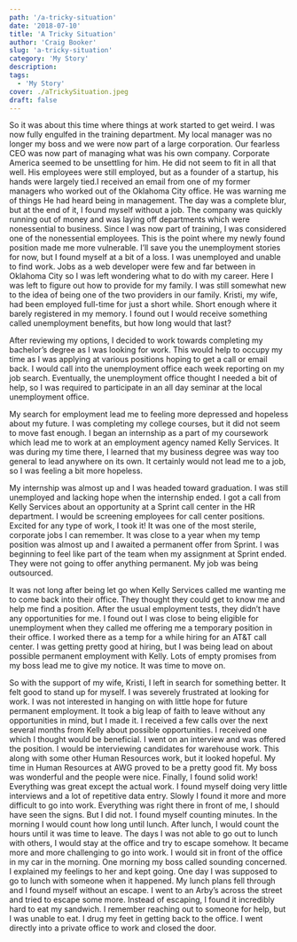 ```yaml
---
path: '/a-tricky-situation'
date: '2018-07-10'
title: 'A Tricky Situation'
author: 'Craig Booker'
slug: 'a-tricky-situation'
category: 'My Story'
description:
tags:
  - 'My Story'
cover: ./aTrickySituation.jpeg
draft: false
---
```


So it was about this time where things at work started to get weird. I was now fully engulfed in the training department. My local manager was no longer my boss and we were now part of a large corporation. Our fearless CEO was now part of managing what was his own company. Corporate America seemed to be unsettling for him. He did not seem to fit in all that well. His employees were still employed, but as a founder of a startup, his hands were largely tied.I received an email from one of my former managers who worked out of the Oklahoma City office. He was warning me of things He had heard being in management. The day was a complete blur, but at the end of it, I found myself without a job. The company was quickly running out of money and was laying off departments which were nonessential to business. Since I was now part of training, I was considered one of the nonessential employees. This is the point where my newly found position made me more vulnerable. I’ll save you the unemployment stories for now, but I found myself at a bit of a loss. I was unemployed and unable to find work. Jobs as a web developer were few and far between in Oklahoma City so I was left wondering what to do with my career. Here I was left to figure out how to provide for my family. I was still somewhat new to the idea of being one of the two providers in our family. Kristi, my wife, had been employed full-time for just a short while. Short enough where it barely registered in my memory. I found out I would receive something called unemployment benefits, but how long would that last?

After reviewing my options, I decided to work towards completing my bachelor’s degree as I was looking for work. This would help to occupy my time as I was applying at various positions hoping to get a call or email back. I would call into the unemployment office each week reporting on my job search. Eventually, the unemployment office thought I needed a bit of help, so I was required to participate in an all day seminar at the local unemployment office.

My search for employment lead me to feeling more depressed and hopeless about my future. I was completing my college courses, but it did not seem to move fast enough. I began an internship as a part of my coursework which lead me to work at an employment agency named Kelly Services. It was during my time there, I learned that my business degree was way too general to lead anywhere on its own. It certainly would not lead me to a job, so I was feeling a bit more hopeless.

My internship was almost up and I was headed toward graduation. I was still unemployed and lacking hope when the internship ended. I got a call from Kelly Services about an opportunity at a Sprint call center in the HR department. I would be screening employees for call center positions. Excited for any type of work, I took it! It was one of the most sterile, corporate jobs I can remember. It was close to a year when my temp position was almost up and I awaited a permanent offer from Sprint. I was beginning to feel like part of the team when my assignment at Sprint ended. They were not going to offer anything permanent. My job was being outsourced.

It was not long after being let go when Kelly Services called me wanting me to come back into their office. They thought they could get to know me and help me find a position. After the usual employment tests, they didn’t have any opportunities for me. I found out I was close to being eligible for unemployment when they called me offering me a temporary position in their office. I worked there as a temp for a while hiring for an AT&T call center. I was getting pretty good at hiring, but I was being lead on about possible permanent employment with Kelly. Lots of empty promises from my boss lead me to give my notice. It was time to move on.

So with the support of my wife, Kristi, I left in search for something better. It felt good to stand up for myself. I was severely frustrated at looking for work. I was not interested in hanging on with little hope for future permanent employment. It took a big leap of faith to leave without any opportunities in mind, but I made it. I received a few calls over the next several months from Kelly about possible opportunities. I received one which I thought would be beneficial. I went on an interview and was offered the position. I would be interviewing candidates for warehouse work. This along with some other Human Resources work, but it looked hopeful. My time in Human Resources at AWG proved to be a pretty good fit. My boss was wonderful and the people were nice. Finally, I found solid work! Everything was great except the actual work. I found myself doing very little interviews and a lot of repetitive data entry. Slowly I found it more and more difficult to go into work. Everything was right there in front of me, I should have seen the signs. But I did not. I found myself counting minutes. In the morning I would count how long until lunch. After lunch, I would count the hours until it was time to leave. The days I was not able to go out to lunch with others, I would stay at the office and try to escape somehow. It became more and more challenging to go into work. I would sit in front of the office in my car in the morning. One morning my boss called sounding concerned. I explained my feelings to her and kept going. One day I was supposed to go to lunch with someone when it happened. My lunch plans fell through and I found myself without an escape. I went to an Arby’s across the street and tried to escape some more. Instead of escaping, I found it incredibly hard to eat my sandwich. I remember reaching out to someone for help, but I was unable to eat. I drug my feet in getting back to the office. I went directly into a private office to work and closed the door.
